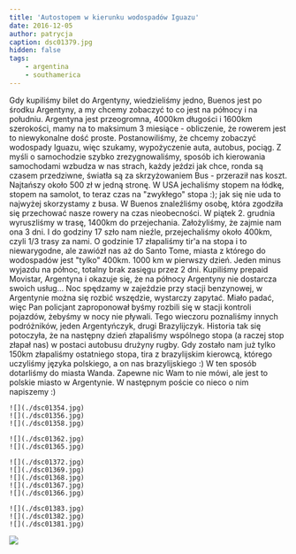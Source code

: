 ```yaml
---
title: 'Autostopem w kierunku wodospadów Iguazu'
date: 2016-12-05
author: patrycja
caption: dsc01379.jpg
hidden: false
tags: 
    - argentina
    - southamerica
---
```


Gdy kupiliśmy bilet do Argentyny, wiedzieliśmy jedno, Buenos jest po środku Argentyny, a my chcemy zobaczyć to co jest na północy i na południu.
Argentyna jest przeogromna, 4000km długości i 1600km szerokości, mamy na to maksimum 3 miesiące - obliczenie, że rowerem jest to niewykonalne dość proste.
Postanowiliśmy, że chcemy zobaczyć wodospady Iguazu, więc szukamy, wypożyczenie auta, autobus, pociąg. Z myśli o samochodzie szybko zrezygnowaliśmy, 
sposób ich kierowania samochodami wzbudza w nas strach, każdy jeździ jak chce, ronda są czasem przedziwne, światła są za skrzyżowaniem
Bus - przeraził nas koszt. Najtańszy około 500 zł w jedną stronę. W USA jechaliśmy stopem na łódkę, stopem na samolot, to teraz czas na "zwykłego" stopa :); jak się nie uda to najwyżej skorzystamy z busa.
W Buenos znaleźliśmy osobę, która zgodziła się przechować nasze rowery na czas nieobecności.
W piątek 2. grudnia wyruszliśmy w trasę, 1400km do przejechania.  Założyliśmy, że zajmie nam ona 3 dni. 
I do godziny 17 szło nam nieźle, przejechaliśmy około 400km, czyli 1/3 trasy za nami. O godzinie 17 złapaliśmy tir'a na stopa i to niewarygodne, ale zawiózł nas aż do Santo Tome, miasta z którego do wodospadów jest "tylko" 400km.
1000 km w pierwszy dzień. Jeden minus wyjazdu na północ, totalny brak zasięgu przez 2 dni. Kupiliśmy prepaid Movistar, Argentyna i okazuje się, że na północy Argentyny nie dostarcza swoich usług...
Noc spędzamy w zajeździe przy stacji benzynowej, w Argentynie można się rozbić wszędzie, wystarczy zapytać. Miało padać, więc Pan policjant zaproponował byśmy rozbili się w stacji kontroli pojazdów, żebyśmy w nocy nie pływali.
Tego wieczoru poznaliśmy innych podróżników, jeden Argentyńczyk, drugi Brazylijczyk. 
Historia tak się potoczyła, że na następny dzień złapaliśmy wspólnego stopa (a raczej stop złapał nas) w postaci autobusu drużyny rugby.
Gdy zostało nam już tylko 150km złapaliśmy ostatniego stopa, tira z brazylijskim kierowcą, którego uczyliśmy języka polskiego, a on nas brazylijskiego :)
W ten sposób dotarliśmy do miasta Wanda. Zapewne nic Wam to nie mówi, ale jest to polskie miasto w Argentynie.
W następnym poście co nieco o nim napiszemy :)

```grid|3
![](./dsc01354.jpg)
![](./dsc01356.jpg)
![](./dsc01358.jpg)
```
```grid|2
![](./dsc01362.jpg)
![](./dsc01365.jpg)
```
```grid|5
![](./dsc01372.jpg)
![](./dsc01369.jpg)
![](./dsc01368.jpg)
![](./dsc01367.jpg)
![](./dsc01366.jpg)
```
```grid|3
![](./dsc01383.jpg)
![](./dsc01382.jpg)
![](./dsc01381.jpg)
```
![](./dsc01378.jpg)
